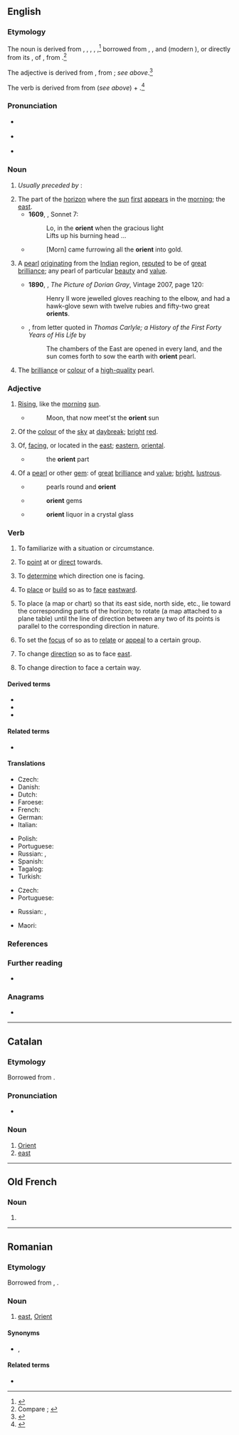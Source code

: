 {{also|Orient}}
==English==
{{was wotd|2019|September|4}}

===Etymology===
{{PIE root|en|h₃er}}
The noun is derived from {{inh|en|enm|orient}}, {{m|enm|oriente}}, {{m|enm|oryent}}, {{m|enm|oryente}}, {{m|enm|oryentte||the east direction; eastern horizon or sky; eastern regions of the world, Asia, Orient; eastern edge of the world}},<ref>{{R:MED Online|entry=orient(e|pos=n|id=MED30896|accessdate=11 June 2019}}</ref> borrowed from {{bor|en|xno|orient}}, {{m|fro|oriente}}, and {{bor|en|fro|orient||east direction; Asia, Orient}} (modern {{cog|fr|orient}}), or directly from its {{glossary|etymon}} {{der|en|la|oriēns||the east; daybreak, dawn; sunrise; (''participle'') rising; appearing; originating}}, {{glossary|present}} {{glossary|active}} {{glossary|participle}} of {{m|la|orior||to get up, rise; to appear, become visible; to be born, come to exist, originate}}, from {{der|en|ine-pro|*h₃er-||to move, stir; to rise, spring}}.<ref>Compare {{R:OED Online|pos=n.'' and ''adj|id=132525|date=September 2004|nodot=yes}}; {{R:Oxford Dictionaries Online}}</ref>

The adjective is derived from {{inh|en|enm|orient||eastern; from Asia or the Orient; brilliant, shining (characteristic of jewels from the Orient)}}, from {{m|enm|orient|pos=noun}}; ''see above''.<ref>{{R:MED Online|pos=adj|id=MED30893|accessdate=11 June 2019}}</ref>

The verb is derived from {{der|en|fr|orienter||to orientate; to guide; to set to north}} from {{m|fr|orient|pos=noun}} (''see above'') + {{m|fr|-er|pos=''suffix forming infinitives of first-conjugation verbs''}}.<ref>{{R:OED Online|pos=v|id=132526|date=September 2004}}</ref>

===Pronunciation===
* {{a|RP}} {{IPA|en|/ˈɔː.ɹɪ.ənt/}}
* {{a|GA}} {{IPA|en|/ˈɔ.ɹi.ənt/|/ˈɒ.ɹɪ-/}}
* {{hyphenation|en|or|i|ent}}

===Noun===
{{en-noun}}

# ''Usually preceded by'' '''{{l|en|the}}''': {{alternative case form of|en|Orient||a [[region]] or a [[part#Noun|part]] of the [[world]] to the [[east]] of a certain [[place#Noun|place]]; [[country|countries]] of [[Asia]], the [[East]] (especially [[East Asia]])|nocap=1}} {{defdate|from 14th c.}}
#: {{antonyms|en|occident}}
# The part of the [[horizon]] where the [[sun#Noun|sun]] [[first]] [[appear]]s in the [[morning]]; the [[east]].
#* '''1609''', {{w|William Shakespeare}}, Sonnet 7:
#*: Lo, in the '''orient''' when the gracious light
#*: Lifts up his burning head ...
#* {{rfdate||and other bibliographic particulars, eg, title of work, page, url, full name of author}} {{w|Tennyson}}
#*: [Morn] came furrowing all the '''orient''' into gold.
# {{lb|en|obsolete}} A [[pearl#Noun|pearl]] [[originate|originating]] from the [[Indian#Adjective|Indian]] region, [[repute#Verb|reputed]] to be of [[great#Adjective|great]] [[brilliance]]; {{lb|en|by extension}} any pearl of particular [[beauty]] and [[value#Noun|value]]. {{defdate|19th c.}}
#* '''1890''', {{w|Oscar Wilde}}, ''The Picture of Dorian Gray'', Vintage 2007, page 120:
#*: Henry II wore jewelled gloves reaching to the elbow, and had a hawk-glove sewn with twelve rubies and fifty-two great '''orients'''.
#* {{w|Thomas Carlyle}}, from letter quoted in ''Thomas Carlyle; a History of the First Forty Years of His Life'' by {{w|James Anthony Froude}}
#*: The chambers of the East are opened in every land, and the sun comes forth to sow the earth with '''orient''' pearl.
# The [[brilliance]] or [[colour]] of a [[high-quality]] pearl.

===Adjective===
{{en-adj|-}}

# {{lb|en|dated|poetic|also|figuratively}} [[rising#Adjective|Rising]], like the [[morning]] [[sun#Noun|sun]].
#* {{rfdate||and other bibliographic particulars, eg, title of work, page, url}} {{w|John Milton}}
#*: Moon, that now meet'st the '''orient''' sun
# {{lb|en|dated|poetic}} Of the [[colour#Noun|colour]] of the [[sky]] at [[daybreak]]; [[bright]] [[red]].
#: {{synonyms|en|Orient red}}
# {{lb|en|obsolete|except|poetic}} Of, [[face#Verb|facing]], or located in the [[east#Noun|east]]; [[eastern]], [[oriental]].
#: {{antonyms|en|occidental}}
#* {{rfdate||and other bibliographic particulars, eg, title of work, page, url, full name of author}} {{w|Hakluyt}}
#*: the '''orient''' part
# {{lb|en|obsolete|except|poetic}} Of a [[pearl]] or other [[gem]]: of [[great#Adjective|great]] [[brilliance]] and [[value#Noun|value]]; {{lb|en|by extension}} [[bright]], [[lustrous]].
#: {{synonyms|en|Thesaurus:shining}}
#* {{rfdate||and other bibliographic particulars, eg, title of work, page, url}} {{w|Jeremy Taylor}}
#*: pearls round and '''orient'''
#* {{rfdate||and other bibliographic particulars, eg, title of work, page, url, full name of author}} {{w|Wordsworth}}
#*: '''orient''' gems
#* {{rfdate||and other bibliographic particulars, eg, title of work, page, url, full name of author}} {{w|John Milton}}
#*: '''orient''' liquor in a crystal glass

===Verb===
{{en-verb}} {{term-label|en|commonly|_|US}}

# {{lb|en|transitive}} To familiarize with a situation or circumstance.
#: {{synonyms|en|orientate|q1=commonly Britain}}
#: {{ux|en|Give him time to '''orient''' himself within the new hierarchy.}}
# {{lb|en|transitive}} To [[point]] at or [[direct]] towards.
#: {{ux|en|I will '''orient''' all of the signs to face the road.}}
# {{lb|en|transitive}} To [[determine]] which direction one is facing.
#: {{ux|en|Let me just '''orient''' myself and we can be on our way.}}
# {{lb|en|transitive}} To [[place]] or [[build]] so as to [[face]] [[eastward]].
# {{lb|en|transitive}} To place (a map or chart) so that its east side, north side, etc., lie toward the corresponding parts of the horizon; {{lb|en|specifically|surveying}} to rotate (a map attached to a plane table) until the line of direction between any two of its points is parallel to the corresponding direction in nature.
# {{lb|en|transitive|figuratively}} To set the [[focus]] of so as to [[relate]] or [[appeal]] to a certain group.
#: {{ux|en|We will '''orient''' our campaign to the youth who are often disinterested.}}
# {{lb|en|intransitive}} To change [[direction]] so as to face [[east]].
# {{lb|en|by extension}} To change direction to face a certain way.

====Derived terms====
* {{l|en|orientate}}
* {{l|en|orientation}}
* {{l|en|orienteer}}

====Related terms====
* {{l|en|origin}}

====Translations====
{{trans-top|to familiarize with a situation or circumstance}}
* Czech: {{t|cs|orientovat|alt=orientovat se}}
* Danish: {{t|da|orientere|alt=orientere sig}}
* Dutch: {{t+|nl|oriënteren|alt=zich oriënteren}}
* Faroese: {{t|fo|ætta seg}} {{qualifier|rare, literary}}
* French: {{t+|fr|orienter|alt=s'orienter}}
* German: {{t+|de|orientieren|alt=sich orientieren}}
* Italian: {{t+|it|orientarsi}}
{{trans-mid}}
* Polish: {{t+|pl|orientować się}}
* Portuguese: {{t+|pt|orientar}}
* Russian: {{t+|ru|ориенти́роваться|impf}}, {{t+|ru|сориенти́роваться|pf}}
* Spanish: {{t+|es|orientar|alt=orientarse}}
* Tagalog: {{t|tl|ilantang}}
* Turkish: {{t|tr|oriyantal}}
{{trans-bottom}}

{{trans-top|to set the focus of so as to relate or appeal to a certain group}}
* Czech: {{t|cs|orientovat}}
* Portuguese: {{t+|pt|orientar}}
{{trans-mid}}
* Russian: {{t+|ru|ориенти́ровать|impf}}, {{t+|ru|сориенти́ровать|pf}}
{{trans-bottom}}

{{trans-top|to point or direct towards}}
* Maori: {{t|mi|whakaanga}}
{{trans-mid}}
{{trans-bottom}}

{{checktrans-top}}
{{trans-mid}}
{{trans-bottom}}

===References===
<references />

===Further reading===
* {{pedia|Orient}}

===Anagrams===
* {{anagrams|en|a=einort|Ireton|iteron|norite|retino-|tonier|trione}}

----

==Catalan==

===Etymology===
Borrowed from {{bor|ca|la|oriens|oriens, orientem}}.

===Pronunciation===
* {{ca-IPA}}

===Noun===
{{ca-noun|m}}

# [[Orient]]
# [[east]]

----

==Old French==

===Noun===
{{fro-noun|m|-}}

# {{alternative form of|oriant|lang=fro}}

----

==Romanian==

===Etymology===
Borrowed from {{bor|ro|fr|orient}}, {{bor|ro|la|oriens|oriens, orientem}}.

===Noun===
{{ro-noun|n|-}}

# [[east]], [[Orient]]

====Synonyms====
* {{l|ro|est}} {{q|standard}}, {{l|ro|răsărit}} {{q|somewhat uncommon today}}

====Related terms====
* {{l|ro|oriental}}